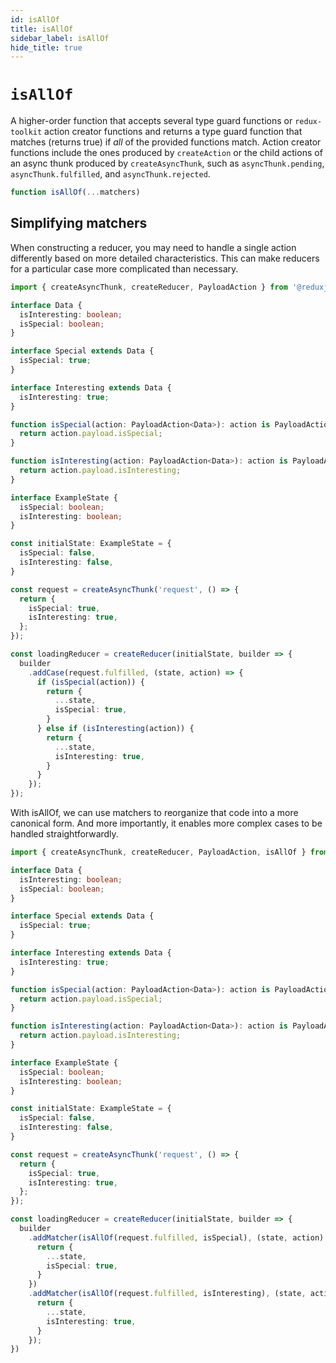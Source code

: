 ```yaml
---
id: isAllOf
title: isAllOf
sidebar_label: isAllOf
hide_title: true
---
```


# `isAllOf`

A higher-order function that accepts several type guard functions or `redux-toolkit` action creator functions and
returns a type guard function that matches (returns true) if *all* of the provided functions match.  Action creator
functions include the ones produced by `createAction` or the child actions of an async thunk produced by
`createAsyncThunk`, such as `asyncThunk.pending`, `asyncThunk.fulfilled`, and `asyncThunk.rejected`.

```js
function isAllOf(...matchers)
```

## Simplifying matchers

When constructing a reducer, you may need to handle a single action differently based on more detailed characteristics.
This can make reducers for a particular case more complicated than necessary.

```ts
import { createAsyncThunk, createReducer, PayloadAction } from '@reduxjs/toolkit'

interface Data {
  isInteresting: boolean;
  isSpecial: boolean;
}

interface Special extends Data {
  isSpecial: true;
}

interface Interesting extends Data {
  isInteresting: true;
}

function isSpecial(action: PayloadAction<Data>): action is PayloadAction<Special> {
  return action.payload.isSpecial;
}

function isInteresting(action: PayloadAction<Data>): action is PayloadAction<Interesting> {
  return action.payload.isInteresting;
}

interface ExampleState {
  isSpecial: boolean;
  isInteresting: boolean;
}

const initialState: ExampleState = {
  isSpecial: false,
  isInteresting: false,
}

const request = createAsyncThunk('request', () => {
  return {
    isSpecial: true,
    isInteresting: true,
  };
});

const loadingReducer = createReducer(initialState, builder => {
  builder
    .addCase(request.fulfilled, (state, action) => {
      if (isSpecial(action)) {
        return {
          ...state,
          isSpecial: true,
        }
      } else if (isInteresting(action)) {
        return {
          ...state,
          isInteresting: true,
        }
      }
    });
});
```

With isAllOf, we can use matchers to reorganize that code into a more canonical form.
And more importantly, it enables more complex cases to be handled straightforwardly.

```ts
import { createAsyncThunk, createReducer, PayloadAction, isAllOf } from '@reduxjs/toolkit'

interface Data {
  isInteresting: boolean;
  isSpecial: boolean;
}

interface Special extends Data {
  isSpecial: true;
}

interface Interesting extends Data {
  isInteresting: true;
}

function isSpecial(action: PayloadAction<Data>): action is PayloadAction<Special> {
  return action.payload.isSpecial;
}

function isInteresting(action: PayloadAction<Data>): action is PayloadAction<Interesting> {
  return action.payload.isInteresting;
}

interface ExampleState {
  isSpecial: boolean;
  isInteresting: boolean;
}

const initialState: ExampleState = {
  isSpecial: false,
  isInteresting: false,
}

const request = createAsyncThunk('request', () => {
  return {
    isSpecial: true,
    isInteresting: true,
  };
});

const loadingReducer = createReducer(initialState, builder => {
  builder
    .addMatcher(isAllOf(request.fulfilled, isSpecial), (state, action) => {
      return {
        ...state,
        isSpecial: true,
      }
    })
    .addMatcher(isAllOf(request.fulfilled, isInteresting), (state, action) => {
      return {
        ...state,
        isInteresting: true,
      }
    });
})
```
